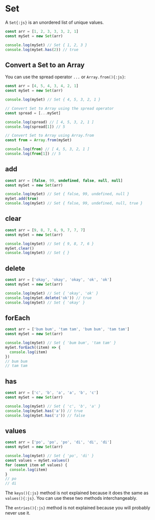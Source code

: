# Set

A `Set{:js}` is an unordered list of unique values.

```js copy
const arr = [1, 2, 3, 3, 3, 2, 1]
const mySet = new Set(arr)

console.log(mySet) // Set { 1, 2, 3 }
console.log(mySet.has(2)) // true
```

## Convert a Set to an Array

You can use the spread operator `...` or `Array.from(){:js}`:

```js copy
const arr = [4, 5, 4, 3, 4, 2, 1]
const mySet = new Set(arr)

console.log(mySet) // Set { 4, 5, 3, 2, 1 }

// Convert Set to Array using the spread operator
const spread = [...mySet]

console.log(spread) // [ 4, 5, 3, 2, 1 ]
console.log(spread[1]) // 5

// Convert Set to Array using Array.from
const from = Array.from(mySet)

console.log(from) // [ 4, 5, 3, 2, 1 ]
console.log(from[1]) // 5
```

## add

```js copy
const arr = [false, 99, undefined, false, null, null]
const mySet = new Set(arr)

console.log(mySet) // Set { false, 99, undefined, null }
mySet.add(true)
console.log(mySet) // Set { false, 99, undefined, null, true }
```

## clear

```js copy
const arr = [9, 8, 7, 6, 9, 7, 7, 7]
const mySet = new Set(arr)

console.log(mySet) // Set { 9, 8, 7, 6 }
mySet.clear()
console.log(mySet) // Set { }
```

## delete

```js copy
const arr = ['okay', 'okay', 'okay', 'ok', 'ok']
const mySet = new Set(arr)

console.log(mySet) // Set { 'okay', 'ok' }
console.log(mySet.delete('ok')) // true
console.log(mySet) // Set { 'okay' }
```

## forEach

```js copy
const arr = ['bum bum', 'tam tam', 'bum bum', 'tam tam']
const mySet = new Set(arr)

console.log(mySet) // Set { 'bum bum', 'tam tam' }
mySet.forEach((item) => {
  console.log(item)
})
// bum bum
// tam tam
```

## has

```js copy
const arr = ['c', 'b', 'a', 'a', 'b', 'c']
const mySet = new Set(arr)

console.log(mySet) // Set { 'c', 'b', 'a' }
console.log(mySet.has('a')) // true
console.log(mySet.has('z')) // false
```

## values

```js copy
const arr = ['po', 'po', 'po', 'di', 'di', 'di']
const mySet = new Set(arr)

console.log(mySet) // Set { 'po', 'di' }
const values = mySet.values()
for (const item of values) {
  console.log(item)
}
// po
// di
```

The `keys(){:js}` method is not explained because it does the same as `values(){:js}`. You can use these two methods interchangeably.

The `entries(){:js}` method is not explained because you will probably never use it.
